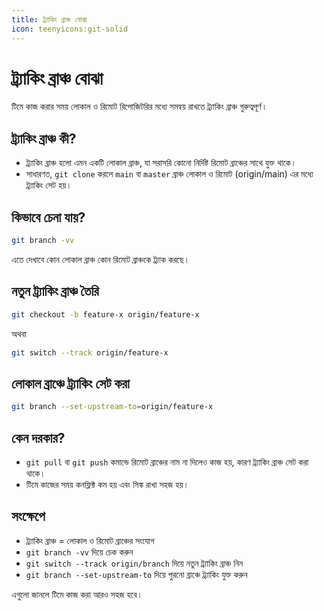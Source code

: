 ```yaml
---
title: ট্র্যাকিং ব্রাঞ্চ বোঝা
icon: teenyicons:git-solid
---
```


# ট্র্যাকিং ব্রাঞ্চ বোঝা

টিমে কাজ করার সময় লোকাল ও রিমোট রিপোজিটরির মধ্যে সমন্বয় রাখতে ট্র্যাকিং ব্রাঞ্চ গুরুত্বপূর্ণ।

## ট্র্যাকিং ব্রাঞ্চ কী?

- ট্র্যাকিং ব্রাঞ্চ হলো এমন একটি লোকাল ব্রাঞ্চ, যা সরাসরি কোনো নির্দিষ্ট রিমোট ব্রাঞ্চের সাথে যুক্ত থাকে।
- সাধারণত, `git clone` করলে `main` বা `master` ব্রাঞ্চ লোকাল ও রিমোট (origin/main) এর মধ্যে ট্র্যাকিং সেট হয়।

## কিভাবে চেনা যায়?

```sh
git branch -vv
```
এতে দেখাবে কোন লোকাল ব্রাঞ্চ কোন রিমোট ব্রাঞ্চকে ট্র্যাক করছে।

## নতুন ট্র্যাকিং ব্রাঞ্চ তৈরি

```sh
git checkout -b feature-x origin/feature-x
```
অথবা
```sh
git switch --track origin/feature-x
```

## লোকাল ব্রাঞ্চে ট্র্যাকিং সেট করা

```sh
git branch --set-upstream-to=origin/feature-x
```

## কেন দরকার?
- `git pull` বা `git push` কমান্ডে রিমোট ব্রাঞ্চের নাম না দিলেও কাজ হয়, কারণ ট্র্যাকিং ব্রাঞ্চ সেট করা থাকে।
- টিমে কাজের সময় কনফ্লিক্ট কম হয় এবং সিঙ্ক রাখা সহজ হয়।

## সংক্ষেপে
- ট্র্যাকিং ব্রাঞ্চ = লোকাল ও রিমোট ব্রাঞ্চের সংযোগ
- `git branch -vv` দিয়ে চেক করুন
- `git switch --track origin/branch` দিয়ে নতুন ট্র্যাকিং ব্রাঞ্চ নিন
- `git branch --set-upstream-to` দিয়ে পুরনো ব্রাঞ্চে ট্র্যাকিং যুক্ত করুন

এগুলো জানলে টিমে কাজ করা আরও সহজ হবে।

